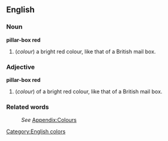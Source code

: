{{Wikipedia}}
==English==

===Noun===
'''pillar-box red'''
#(''colour'') a bright red colour, like that of a British mail box.

===Adjective===
'''pillar-box red'''
#(''colour'') of a bright red colour, like that of a British mail box.

===Related words===
:''See'' [[Wiktionary_Appendix:Colours|Appendix:Colours]]

[[Category:English colors]]